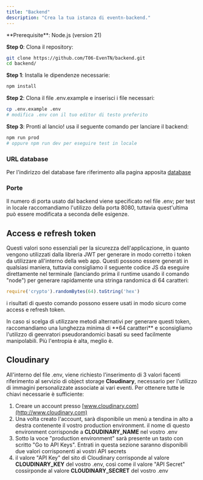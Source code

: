```yaml
---
title: "Backend"
description: "Crea la tua istanza di eventn-backend."
---
```


<Info>
  **Prerequisite**: Node.js (version 21)
</Info>

**Step 0**: Clona il repository:

```bash
git clone https://github.com/T06-EvenTN/backend.git
cd backend/
```

**Step 1**: Installa le dipendenze necessarie:

<CodeGroup>

```bash npm
npm install
```

</CodeGroup>

**Step 2**: Clona il file .env.example e inserisci i file necessari:

```bash
cp .env.example .env
# modifica .env con il tuo editor di testo preferito
```

**Step 3**: Pronti al lancio\! usa il seguente comando per lanciare il backend:

```bash
npm run prod
# oppure npm run dev per eseguire test in locale
```

### URL database

Per l'indirizzo del database fare riferimento alla pagina apposita [database](https://eventn.mintlify.app/database)

### Porte

Il numero di porta usato dal backend viene specificato nel file .env; per test in locale raccomandiamo l'utilizzo della porta 8080, tuttavia quest'ultima può essere modificata a seconda delle esigenze.

## Access e refresh token

Questi valori sono essenziali per la sicurezza dell'applicazione, in quanto vengono utilizzati dalla libreria JWT per generare in modo corretto i token da utilizzare all'interno della web app. Questi possono essere generati in qualsiasi maniera, tuttavia consigliamo il seguente codice JS da eseguire direttamente nel terminale (lanciando prima il runtime usando il comando "node") per generare rapidamente una stringa randomica di 64 caratteri:

```javascript
require('crypto').randomBytes(64).toString('hex')
```

i risultati di questo comando possono essere usati in modo sicuro come access e refresh token.

<Warning>
  In caso si scelga di utilizzare metodi alternativi per generare questi token, raccomandiamo una lunghezza minima di **64 caratteri** e sconsigliamo l'utilizzo di geenratori pseudorandomici basati su seed facilmente manipolabili. Più l'entropia è alta, meglio è.
</Warning>

## Cloudinary

All'interno del file .env, viene richiesto l'inserimento di 3 valori facenti riferimento al servizio di object storage **Cloudinary**, necessario per l'utilizzo di immagini personalizzate associate ai vari eventi. Per ottenere tutte le chiavi necessarie è sufficiente:

1. Creare un account presso [www.cloudinary.com](http://www.cloudinary.com)
2. Una volta creato l'account, sarà disponibile un menù a tendina in alto a destra contenente il vostro production environment. il nome di questo environment corrisponde a **CLOUDINARY_NAME** nel vostro .env
3. Sotto la voce "production environment" sarà presente un tasto con scritto "Go to API Keys". Entrati in questa sezione saranno disponibili due valori corrisponenti ai vostri API secrets
4. il valore "API Key" del sito di Cloudinary corrisponde al valore **CLOUDINARY_KEY** del vostro .env, così come il valore "API Secret" cossirponde al valore **CLOUDINARY_SECRET** del vostro .env